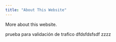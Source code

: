 ```yaml
---
title: "About This Website"
---
```


More about this website.

 prueba para validación de trafico
 dfdsfdsfsdf
 zzzz
 